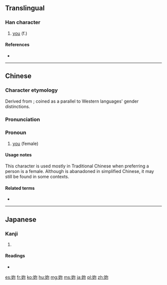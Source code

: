 {{also|你|您}}
==Translingual==

===Han character===
{{Han char|rn=38|rad=女|as=05|sn=8|four=47492|canj=VNF|ids=⿰女尔}}

# [[you]] (f.)

====References====
* {{Han ref|kx=0257.200|dkj=06130|dj=0522.160|hdz=21039.090|uh=59B3|ud=22963|bh=A970|bd=43376}}

----

==Chinese==
{{zh-forms}}

===Character etymology===
Derived from {{zh-l|你}}; coined as a parallel to Western languages' gender distinctions. {{rfv-etymology|zh}}

===Pronunciation===
{{zh-pron
|m=nǐ
|c=nei5
|mc=
|oc=y
|ma=
|cat=pron
}}

===Pronoun===
{{zh-pronoun}}

# {{cx|literary|lang=zh}} [[you]] (female)
#: {{zh-usex|^如果 妳{nǐ} 是 我 的 傳說|"If '''You''' Are My Legend" (a 1990 song by {{w|Andy Lau}})}}

====Usage notes====
This character is used mostly in Traditional Chinese when preferring a person is a female. Although {{lang|zh|妳}} is abanadoned in simplified Chinese, it may still be found in some contexts.

====Related terms====
* {{zh-l|她}}

----

==Japanese==

===Kanji===
{{ja-kanji|grade=|rs=女05}}

# {{defn|lang=ja|sort=女05}}

====Readings====
* {{ja-readings|on=[[だい]] (dai), [[ない]] (nai), [[でい]] (dei), [[じ]] (ji)|kun=[[はは]] (haha)}}

[[es:妳]]
[[fr:妳]]
[[ko:妳]]
[[hu:妳]]
[[mg:妳]]
[[ms:妳]]
[[ja:妳]]
[[pl:妳]]
[[zh:妳]]
